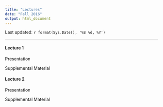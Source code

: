 ```yaml
---
title: "Lectures"
date: "Fall 2016"
output: html_document
---
```


Last updated: `r format(Sys.Date(), '%B %d, %Y')`

----

#### Lecture 1

Presentation  

Supplemental Material

#### Lecture 2

Presentation

Supplemental Material